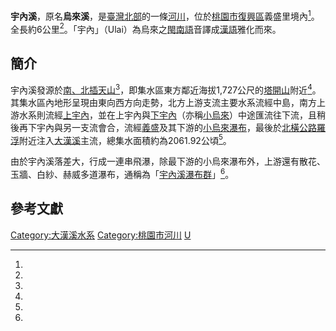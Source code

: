 {{Infobox river
| river_name = 宇內溪
| other_name = 烏來溪
| image_name = 宇內溪溪床.jpg
| image_size = 280px
| caption    = 宇內溪溪床
| origin     = 塔開山附近
| mouth      = [[羅浮里|羅浮]]
| progression = [[大漢溪|大漢溪]]
| basin_countries =
| location  = [[桃園市|桃園市]][[復興區_(台灣)|復興區]]
| length    = {{convert|6|km|0}}
| elevation = {{convert|1,727|m|0}}
| mouth_elevation = {{convert|250|m|0}}
| discharge = 
| watershed = {{convert|20.6192|km2|0}}
}}
'''宇內溪'''，原名'''烏來溪'''，是[[臺灣北部|臺灣北部]]的一條[[河川|河川]]，位於[[桃園市|桃園市]][[復興區_(台灣)|復興區]]義盛里境內<ref name="宇內部落"/>。全長約6公里<ref name="宇內部落"/>。「宇內」（Ulai）為烏來之[[閩南語|閩南語]]音譯成[[漢語|漢語]]雅化而來。

== 簡介 ==
宇內溪發源於[[插天山自然保留區|南、北插天山]]<ref name="宇內部落"/>，即集水區東方鄰近海拔1,727公尺的[[塔開山|塔開山]]附近<ref name="宇內溪"/>。其集水區內地形呈現由東向西方向走勢，北方上游支流主要水系流經中島，南方上游水系則流經[[上宇內|上宇內]]，並在上宇內與[[下宇內|下宇內]]（亦稱[[小烏來|小烏來]]）中途匯流往下流，且稍後再下宇內與另一支流會合，流經[[義盛|義盛]]及其下游的[[小烏來瀑布|小烏來瀑布]]，最後於[[北橫公路|北橫公路]][[羅浮里|羅浮]]附近注入[[大漢溪|大漢溪]]主流，總集水面積約為2061.92公頃<ref name="宇內溪"/>。

由於宇內溪落差大，行成一連串飛瀑，除最下游的小烏來瀑布外，上游還有散花、玉牆、白紗、赫威多道瀑布，通稱為「[[宇內溪瀑布群|宇內溪瀑布群]]」<ref name="宇內部落"/>。

== 參考文獻 ==
{{Reflist| refs=

<ref name="宇內溪">{{cite web|language=zh-tw|url=http://www.wranb.gov.tw/ct.asp?xItem=3292&ctNode=859&mp=4|title=宇內溪|author=|publisher=經濟部水利署北區水資源局|date=2012-10-31|accessdate=2014-05-27|archive-url=https://web.archive.org/web/20140527211607/http://www.wranb.gov.tw/ct.asp?xItem=3292&ctNode=859&mp=4|archive-date=2014-05-27|dead-url=yes}}</ref>

<ref name="宇內部落">{{cite web|language=zh-tw|url=http://www.tipp.org.tw/tribe_detail3.asp?City_No=5&TA_No=&T_ID=467|title=宇內部落|author=|publisher=行政院原住民族委員會|date=|accessdate=2014-05-27|archive-date=2014-05-27|archive-url=https://web.archive.org/web/20140527214307/http://www.tipp.org.tw/tribe_detail3.asp?City_No=5&TA_No=&T_ID=467|dead-url=no}}</ref>

}}
{{淡水河}}

[[Category:大漢溪水系|Category:大漢溪水系]]
[[Category:桃園市河川|Category:桃園市河川]]
[[Category:復興區_(臺灣)|U]]